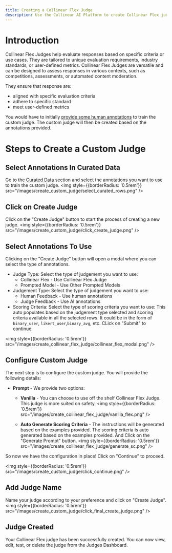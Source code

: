```yaml
---
title: Creating a Collinear Flex Judge
description: Use the Collinear AI Platform to create Collinear Flex judges.
---
```

# Introduction

Collinear Flex Judges help evaluate responses based on specific criteria or use cases. They are tailored to unique evaluation requirements, industry standards, or user-defined metrics. Collinear Flex Judges are versatile and can be designed to assess responses in various contexts, such as competitions, assessments, or automated content moderation.

They ensure that response are:
- aligned with specific evaluation criteria
- adhere to specific standard
- meet user-defined metrics


You would have to initially [provide some human annotations](/flows/give_human_annotations) to train the custom judge.
The custom judge will then be created based on the annotations provided.

# Steps to Create a Custom Judge

## Select Annotations In Curated Data
Go to the [Curated Data](/flows/curated_data) section and select the annotations you want to use to train the custom judge.
<img
    style={{borderRadius: '0.5rem'}}
    src="/images/create_custom_judge/select_curated_rows.png"
/>

## Click on Create Judge
Click on the "Create Judge" button to start the process of creating a new judge.
<img
    style={{borderRadius: '0.5rem'}}
    src="/images/create_custom_judge/click_create_judge.png"
/>

## Select Annotations To Use
Clicking on the "Create Judge" button will open a modal where you can select the type of annotations.

- Judge Type: Select the type of judgement you want to use:
  * Collinear Flex - Use Collinear Flex Judge
  * Prompted Model - Use Other Prompted Models
- Judgement Type: Select the type of judgement you want to use:
  * Human Feedback - Use human annotations
  * Judge Feedback - Use AI annotations
- Scoring Criteria: Select the type of scoring criteria you want to use:
    This auto populates based on the judgement type selected and scoring criteria available in all the selected rows.
    It could be in the form of `binary_user`, `likert_user`,`binary_avg`, etc.
    CLick on "Submit" to continue.

<img
    style={{borderRadius: '0.5rem'}}
    src="/images/create_collinear_flex_judge/collinear_flex_modal.png"
/>

## Configure Custom Judge
The next step is to configure the custom judge. You will provide the following details:
- **Prompt** -  We provide two options:
  * **Vanilla** - You can choose to use off the shelf Collinear Flex Judge. This judge is more suited on safety.
  <img style={{borderRadius: '0.5rem'}} src="/images/create_collinear_flex_judge/vanilla_flex.png" />


  * **Auto Generate Scoring Criteria** -
  The instructions will be generated based on the examples provided.
    The  scoring criteria is auto generated based on the examples provided.
    And Click on the "Generate Prompt" button.
    <img style={{borderRadius: '0.5rem'}} src="/images/create_collinear_flex_judge/generate_sc.png" />

So now we have the configuration in place!
Click on "Continue" to proceed.

<img
    style={{borderRadius: '0.5rem'}}
    src="/images/create_custom_judge/click_continue.png" />


## Add Judge Name
Name your judge according to your preference and click on "Create Judge".
<img
    style={{borderRadius: '0.5rem'}}
    src="/images/create_custom_judge/click_final_create_judge.png"
/>

## Judge Created
Your Collinear Flex judge has been successfully created. You can now view, edit, test, or delete the judge from the Judges Dashboard.